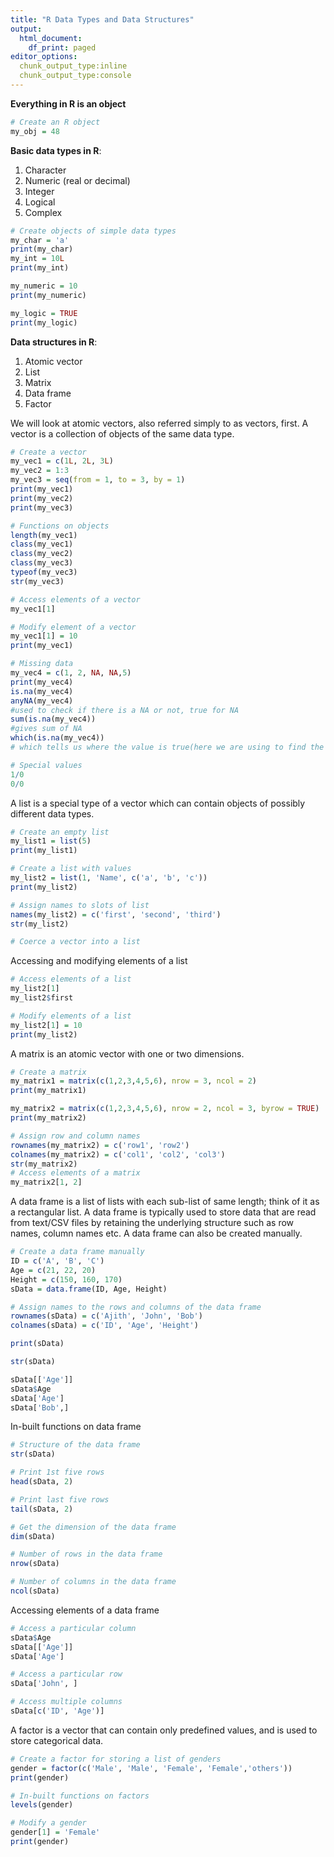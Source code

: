 ```yaml
---
title: "R Data Types and Data Structures"
output:
  html_document:
    df_print: paged
editor_options:
  chunk_output_type:inline
  chunk_output_type:console
---
```


**Everything in R is an object**

```r
# Create an R object
my_obj = 48
```

**Basic data types in R**:

1. Character
2. Numeric (real or decimal)
3. Integer
4. Logical
5. Complex

```r
# Create objects of simple data types
my_char = 'a'
print(my_char)
my_int = 10L
print(my_int)

my_numeric = 10
print(my_numeric)

my_logic = TRUE
print(my_logic)
```

**Data structures in R**:

1. Atomic vector
2. List
3. Matrix
4. Data frame
5. Factor

We will look at atomic vectors, also referred simply to as vectors, first. A vector is a collection of objects of the same data type.

```r
# Create a vector
my_vec1 = c(1L, 2L, 3L)
my_vec2 = 1:3
my_vec3 = seq(from = 1, to = 3, by = 1)
print(my_vec1)
print(my_vec2)
print(my_vec3)

# Functions on objects
length(my_vec1)
class(my_vec1)
class(my_vec2)
class(my_vec3)
typeof(my_vec3)
str(my_vec3)

# Access elements of a vector
my_vec1[1]

# Modify element of a vector
my_vec1[1] = 10
print(my_vec1)

# Missing data
my_vec4 = c(1, 2, NA, NA,5)
print(my_vec4)
is.na(my_vec4)
anyNA(my_vec4) 
#used to check if there is a NA or not, true for NA
sum(is.na(my_vec4)) 
#gives sum of NA
which(is.na(my_vec4)) 
# which tells us where the value is true(here we are using to find the NA value)

# Special values
1/0
0/0
```

A list is a special type of a vector which can contain objects of possibly different data types.

```r
# Create an empty list
my_list1 = list(5)
print(my_list1)

# Create a list with values
my_list2 = list(1, 'Name', c('a', 'b', 'c'))
print(my_list2)

# Assign names to slots of list
names(my_list2) = c('first', 'second', 'third')
str(my_list2)

# Coerce a vector into a list
```

Accessing and modifying elements of a list

```r
# Access elements of a list
my_list2[1]
my_list2$first

# Modify elements of a list
my_list2[1] = 10
print(my_list2)
```

A matrix is an atomic vector with one or two dimensions.

```r
# Create a matrix
my_matrix1 = matrix(c(1,2,3,4,5,6), nrow = 3, ncol = 2)
print(my_matrix1)

my_matrix2 = matrix(c(1,2,3,4,5,6), nrow = 2, ncol = 3, byrow = TRUE)
print(my_matrix2)

# Assign row and column names
rownames(my_matrix2) = c('row1', 'row2')
colnames(my_matrix2) = c('col1', 'col2', 'col3')
str(my_matrix2)
# Access elements of a matrix
my_matrix2[1, 2]
```

A data frame is a list of lists with each sub-list of same length; think of it as a rectangular list. A data frame is typically used to store data that are read from text/CSV files by retaining the underlying structure such as row names, column names etc. A data frame can also be created manually.

```r
# Create a data frame manually
ID = c('A', 'B', 'C')
Age = c(21, 22, 20)
Height = c(150, 160, 170)
sData = data.frame(ID, Age, Height)

# Assign names to the rows and columns of the data frame
rownames(sData) = c('Ajith', 'John', 'Bob')
colnames(sData) = c('ID', 'Age', 'Height')

print(sData)

str(sData)

sData[['Age']]
sData$Age
sData['Age']
sData['Bob',]
```

In-built functions on data frame

```r
# Structure of the data frame
str(sData) 

# Print 1st five rows
head(sData, 2)

# Print last five rows
tail(sData, 2)

# Get the dimension of the data frame
dim(sData)

# Number of rows in the data frame
nrow(sData)

# Number of columns in the data frame
ncol(sData)
```

Accessing elements of a data frame

```r
# Access a particular column
sData$Age
sData[['Age']]
sData['Age']

# Access a particular row
sData['John', ]

# Access multiple columns
sData[c('ID', 'Age')]
```

A factor is a vector that can contain only predefined values, and is used to store categorical data. 

```r
# Create a factor for storing a list of genders
gender = factor(c('Male', 'Male', 'Female', 'Female','others'))
print(gender)

# In-built functions on factors
levels(gender)

# Modify a gender
gender[1] = 'Female'
print(gender)
```

